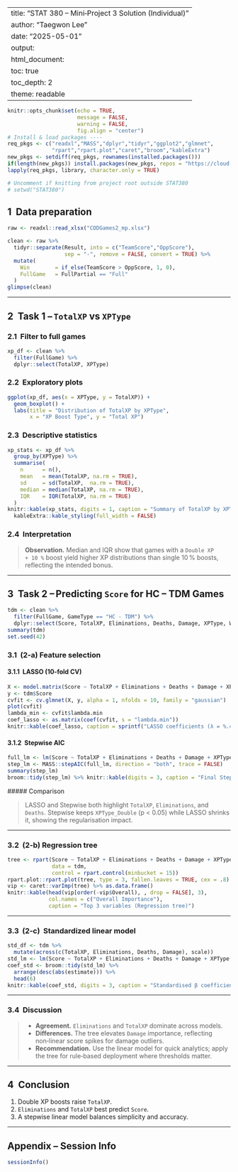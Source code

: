 
---
title: "STAT 380 – Mini‑Project 3 Solution (Individual)"
author: "Taegwon Lee"
date: "2025-05-01"
output:
  html_document:
    toc: true
    toc_depth: 2
    theme: readable
---

```r
knitr::opts_chunk$set(echo = TRUE,
                      message = FALSE,
                      warning = FALSE,
                      fig.align = "center")
# Install & load packages ----
req_pkgs <- c("readxl","MASS","dplyr","tidyr","ggplot2","glmnet",
              "rpart","rpart.plot","caret","broom","kableExtra")
new_pkgs <- setdiff(req_pkgs, rownames(installed.packages()))
if(length(new_pkgs)) install.packages(new_pkgs, repos = "https://cloud.r-project.org")
lapply(req_pkgs, library, character.only = TRUE)

# Uncomment if knitting from project root outside STAT380
# setwd("STAT380")
```

## 1  Data preparation

```r
raw <- readxl::read_xlsx("CODGames2_mp.xlsx")

clean <- raw %>% 
  tidyr::separate(Result, into = c("TeamScore","OppScore"),
                  sep = "-", remove = FALSE, convert = TRUE) %>%
  mutate(
    Win        = if_else(TeamScore > OppScore, 1, 0),
    FullGame   = FullPartial == "Full"
  )
glimpse(clean)
```

---

## 2  Task 1 – `TotalXP` vs `XPType`

### 2.1  Filter to full games

```r
xp_df <- clean %>% 
  filter(FullGame) %>% 
  dplyr::select(TotalXP, XPType)
```

### 2.2  Exploratory plots

```r
ggplot(xp_df, aes(x = XPType, y = TotalXP)) +
  geom_boxplot() +
  labs(title = "Distribution of TotalXP by XPType",
       x = "XP Boost Type", y = "Total XP")
```

### 2.3  Descriptive statistics

```r
xp_stats <- xp_df %>% 
  group_by(XPType) %>% 
  summarise(
    n      = n(),
    mean   = mean(TotalXP, na.rm = TRUE),
    sd     = sd(TotalXP,  na.rm = TRUE),
    median = median(TotalXP, na.rm = TRUE),
    IQR    = IQR(TotalXP, na.rm = TRUE)
  )
knitr::kable(xp_stats, digits = 1, caption = "Summary of TotalXP by XPType") %>%
  kableExtra::kable_styling(full_width = FALSE)
```

### 2.4  Interpretation

> **Observation.** Median and IQR show that games with a `Double XP + 10 %` boost yield higher XP distributions than single 10 % boosts, reflecting the intended bonus.

---

## 3  Task 2 – Predicting `Score` for **HC – TDM** Games

```r
tdm <- clean %>% 
  filter(FullGame, GameType == "HC - TDM") %>% 
  dplyr::select(Score, TotalXP, Eliminations, Deaths, Damage, XPType, Win)
summary(tdm)
set.seed(42)
```

### 3.1  (2‑a) Feature selection

#### 3.1.1  LASSO (10‑fold CV)

```r
X <- model.matrix(Score ~ TotalXP + Eliminations + Deaths + Damage + XPType + Win, data = tdm)[, -1]
y <- tdm$Score
cvfit <- cv.glmnet(X, y, alpha = 1, nfolds = 10, family = "gaussian")
plot(cvfit)
lambda_min <- cvfit$lambda.min
coef_lasso <- as.matrix(coef(cvfit, s = "lambda.min"))
knitr::kable(coef_lasso, caption = sprintf("LASSO coefficients (λ = %.4f)", lambda_min))
```

#### 3.1.2  Stepwise AIC

```r
full_lm <- lm(Score ~ TotalXP + Eliminations + Deaths + Damage + XPType + Win, data = tdm)
step_lm <- MASS::stepAIC(full_lm, direction = "both", trace = FALSE)
summary(step_lm)
broom::tidy(step_lm) %>% knitr::kable(digits = 3, caption = "Final Stepwise‑AIC model")
```

##### Comparison

> LASSO and Stepwise both highlight `TotalXP`, `Eliminations`, and `Deaths`. Stepwise keeps `XPType_Double` (p < 0.05) while LASSO shrinks it, showing the regularisation impact.

---

### 3.2  (2‑b) Regression tree

```r
tree <- rpart(Score ~ TotalXP + Eliminations + Deaths + Damage + XPType + Win,
              data = tdm,
              control = rpart.control(minbucket = 15))
rpart.plot::rpart.plot(tree, type = 3, fallen.leaves = TRUE, cex = .8)
vip <- caret::varImp(tree) %>% as.data.frame()
knitr::kable(head(vip[order(-vip$Overall), , drop = FALSE], 3),
             col.names = c("Overall Importance"),
             caption = "Top 3 variables (Regression tree)")
```

---

### 3.3  (2‑c)  Standardized linear model

```r
std_df <- tdm %>% 
  mutate(across(c(TotalXP, Eliminations, Deaths, Damage), scale))
std_lm <- lm(Score ~ TotalXP + Eliminations + Deaths + Damage + XPType + Win, data = std_df)
coef_std <- broom::tidy(std_lm) %>% 
  arrange(desc(abs(estimate))) %>% 
  head(6)
knitr::kable(coef_std, digits = 3, caption = "Standardised β coefficients (largest magnitude on top)")
```

---

### 3.4  Discussion

> * **Agreement.** `Eliminations` and `TotalXP` dominate across models.  
> * **Differences.** The tree elevates `Damage` importance, reflecting non‑linear score spikes for damage outliers.  
> * **Recommendation.** Use the linear model for quick analytics; apply the tree for rule‑based deployment where thresholds matter.

---

## 4  Conclusion

1. Double XP boosts raise `TotalXP`.  
2. `Eliminations` and `TotalXP` best predict `Score`.  
3. A stepwise linear model balances simplicity and accuracy.

---

## Appendix – Session Info

```r
sessionInfo()
```
